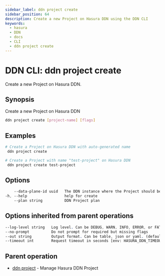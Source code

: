 ```yaml
---
sidebar_label: ddn project create
sidebar_position: 64
description: Create a new Project on Hasura DDN using the DDN CLI
keywords:
  - hasura
  - DDN
  - docs
  - CLI
  - ddn project create
---
```


# DDN CLI: ddn project create

Create a new Project on Hasura DDN.

## Synopsis

Create a new Project on Hasura DDN

```bash
ddn project create [project-name] [flags]
```

## Examples

```bash
# Create a Project on Hasura DDN with auto-generated name
 ddn project create

# Create a Project with name "test-project" on Hasura DDN
 ddn project create test-project
```

## Options

```sass
    --data-plane-id uuid   The DDN instance where the Project should be hosted
-h, --help                 help for create
    --plan string          DDN Project plan
```

## Options inherited from parent operations

```sass
--log-level string   Log level. Can be DEBUG, WARN, INFO, ERROR, or FATAL. (default "INFO")
--no-prompt          Do not prompt for required but missing flags
--out string         Output format. Can be table, json or yaml. (default "table")
--timeout int        Request timeout in seconds [env: HASURA_DDN_TIMEOUT] (default 100)
```

## Parent operation

- [ddn project](/cli/commands/ddn_project) - Manage Hasura DDN Project
